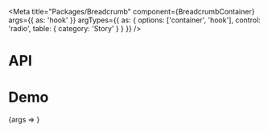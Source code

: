 
<Meta
  title="Packages/Breadcrumb"
  component={BreadcrumbContainer}
  args={{ as: 'hook' }}
  argTypes={{
    as: { options: ['container', 'hook'], control: 'radio', table: { category: 'Story' } }
  }}
/>

# API

<ArgsTable />

# Demo

<Canvas>
  <Story
    name="Breadcrumb"
    args={{ as: 'hook' }}
    argTypes={{
      as: { options: ['container', 'hook'], control: 'radio', table: { category: 'Story' } },
      'aria-label': { control: 'text' }
    }}
  >
    {args => <BreadcrumbStory {...args} />}
  </Story>
</Canvas>
